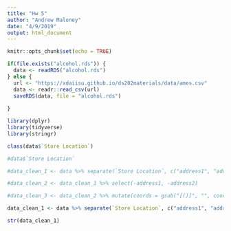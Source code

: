 ```yaml
---
title: "Hw 5"
author: "Andrew Maloney"
date: "4/9/2019"
output: html_document
---
```


```r
knitr::opts_chunk$set(echo = TRUE)
```


```r
if(file.exists("alcohol.rds")) {
  data <- readRDS("alcohol.rds")
} else {
  url <- "https://xdaiisu.github.io/ds202materials/data/ames.csv"
  data <- readr::read_csv(url)
  saveRDS(data, file = "alcohol.rds")
  
}

```

```r

library(dplyr)
library(tidyverse)
library(stringr)

```





```r
class(data$`Store Location`)

#data$`Store Location`

#data_clean_1 <- data %>% separate(`Store Location`, c("address1", "address2", "coords"), sep = "\n")

#data_clean_2 <- data_clean_1 %>% select(-address1, -address2)

#data_clean_3 <- data_clean_2 %>% mutate(coords = gsub("[()]", "", coords))

data_clean_1 <- data %>% separate(`Store Location`, c("address1", "address2", "coords"), sep = "\n") %>% select(-address1, -address2) %>% mutate(coords = gsub("[()]", "", coords)) %>% separate(coords, c("x-coordinate", "y-coordinate"), sep = ",") 

str(data_clean_1)


```

